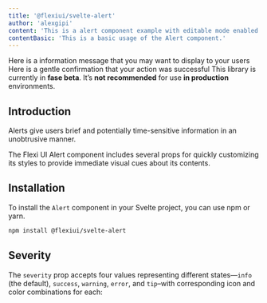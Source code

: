 ```yaml
---
title: '@flexiui/svelte-alert'
author: 'alexgipi'
content: 'This is a alert component example with editable mode enabled.'
contentBasic: 'This is a basic usage of the Alert component.'
---
```





<PreviewCard rounded outlined>
  <Alert client:load severity="info">
    <span>Here is a information message that you may want to display to your users</span>
  </Alert>

  <Alert client:load severity="success">
    <span>Here is a gentle confirmation that your action was successful</span>
  </Alert>
</PreviewCard>

<Alert client:load severity="warning">
  <span>This library is currently in <strong>fase beta</strong>. It’s <strong>not recommended</strong> for use <strong>in production</strong> environments.</span>
</Alert>

## Introduction
Alerts give users brief and potentially time-sensitive information in an unobtrusive manner.

The Flexi UI Alert component includes several props for quickly customizing its styles to provide immediate visual cues about its contents.

## Installation

To install the `Alert` component in your Svelte project, you can use npm or yarn.

```bash
npm install @flexiui/svelte-alert
```

## Severity

The `severity` prop accepts four values representing different states—`info` (the default), `success`, `warning`, `error`, and `tip`–with corresponding icon and color combinations for each:

<PreviewCard rounded outlined>
  <AlertSeverityExample />
</PreviewCard>

<Code code={AlertSeverityExampleRaw} lang="svelte" />